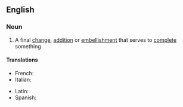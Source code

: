 ==English==

===Noun===
{{en-noun|sg=[[finishing]] [[touch]]|es}}

# A final [[change]], [[addition]] or [[embellishment]] that serves to [[complete]] something

====Translations====
{{top}}
* French: {{t-|fr|touche finale|f}}
* Italian: {{t-|it|rifinitura|f}}
{{mid}}
* Latin: {{t|la|manus suprema|f|alt=manus suprēma}}
* Spanish: {{t-|es|último toque|m}}
{{bottom}}